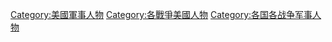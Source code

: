 [[Category:美國軍事人物|Category:美國軍事人物]]
[[Category:各戰爭美國人物|Category:各戰爭美國人物]]
[[Category:各国各战争军事人物|Category:各国各战争军事人物]]